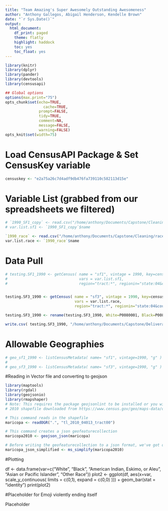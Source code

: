 ```yaml
---
title: "Team Amazing's Super Awesomely Outstanding Awesomeness"
author: "Anthony Gallegos, Abigail Henderson, Kendelle Brown"
date: "`r Sys.Date()`"
output:
  html_document:
    df_print: paged
    theme: flatly
    highlight: haddock
    toc: yes
    toc_float: yes
---
```


```r
library(knitr)
library(dplyr)
library(pander)
library(devtools)
library(censusapi)

## Global options
options(max.print="75")
opts_chunk$set(echo=TRUE,
	             cache=TRUE,
               prompt=FALSE,
               tidy=TRUE,
               comment=NA,
               message=FALSE,
               warning=FALSE)
opts_knit$set(width=75)
```


# Load CensusAPI Package & Set CensusKey variable

```r
censuskey <- "e2a75a26c7d4adf9db476fa739110c582113d15e"
```


# Variable List (grabbed from our spreadsheets we filtered)
<!-- Once we've finalized our variables and come up with some kind of naming conventions, we are going to want to pull from Github instead of locally. -->

```r
# `1990_SF1_copy` <- read.csv("/home/anthony/Documents/Capstone/Cleaning/1990_SF1_copy.csv")
# var.list.sf1 <- `1990_SF1_copy`$name

`1990_race` <- read.csv("/home/anthony/Documents/Capstone/Cleaning/race_1990.csv")
var.list.race <- `1990_race`$name
```

# Data Pull

```r

# testing.SF1_1990 <- getCensus( name = "sf1", vintage = 1990, key=censuskey,
#                                vars = var.list.sf1,
#                                region="tract:*", regionin="state:04&county:13" )


testing.SF3_1990 <- getCensus( name = "sf3", vintage = 1990, key=censuskey,
                               vars = var.list.race,
                               region="tract:*", regionin="state:04&county:13" )

testing.SF3_1990 <- rename(testing.SF3_1990, White=P0080001, Black=P0080002, American_Indian_Eskimo_or_Aleu=P0080003, Asian_or_Pacific_Islander=P0080004, Other_Race=P0080005) 

write.csv( testing.SF3_1990, "/home/anthony/Documents/Capstone/Deliverables/1990_race_data", row.names=T)

```

# Allowable Geographies

```r
# geo_sf1_1990 <- listCensusMetadata( name= "sf1", vintage=1990, "g" )
# 
# geo_sf3_1990 <- listCensusMetadata( name= "sf3", vintage=1990, "g" )
```


#Reading in Vector file and converting to geojson

```r
library(maptools)
library(rgdal)
library(geojsonio)
library(rmapshaper)
# Note: This requires the package geojsonlint to be installed or you will get an error.
# 2010 shapefile downloaded from https://www.census.gov/geo/maps-data/data/tiger-line.html on 2/26/19.

# This command reads in the shapefile
maricopa <- readOGR(".", "tl_2010_04013_tract00")

# This command creates a json geofeaturecollection
maricopa2010 <- geojson_json(maricopa)

# Before writing the geofeaturecollection to a json format, we've got quite a few other steps.
maricopa_json_simplified <- ms_simplify(maricopa2010)


```


#Plotting

df <- data.frame(var=c("White", "Black", "American Indian, Eskimo, or Aleu", "Asian or Pacific Islander", "Other Race"))
plot2 <- ggplot(df, aes(x=var, scale_y_continuous( limits = c(0,1), expand = c(0,0) ))) + geom_bar(stat = "identity") 
print(plot2)




#Placeholder for Emoji violently ending itself
<!-- I will find one. -->

<par>
Placeholder


</par>
<br>
</br>

<par>




